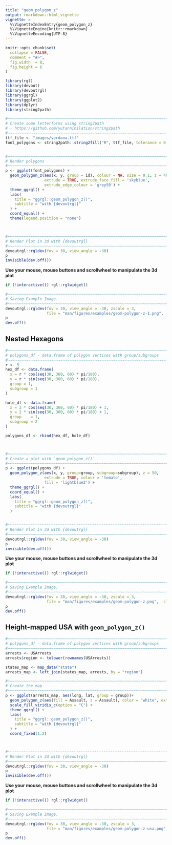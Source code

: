 ```yaml
---
title: "geom_polygon_z"
output: rmarkdown::html_vignette
vignette: >
  %\VignetteIndexEntry{geom_polygon_z}
  %\VignetteEngine{knitr::rmarkdown}
  %\VignetteEncoding{UTF-8}
---
```


```r
knitr::opts_chunk$set(
  collapse = FALSE,
  comment = "#>",
  fig.width  = 8,
  fig.height = 6
)
```

```r
library(rgl)
library(devout)
library(devoutrgl)
library(ggrgl)
library(ggplot2)
library(dplyr)
library(string2path)
```


```r
#~~~~~~~~~~~~~~~~~~~~~~~~~~~~~~~~~~~~~~~~~~~~~~~~~~~~~~~~~~~~~~~~~~~~~~~~~~~~
# Create some letterforms using string2path
# - https://github.com/yutannihilation/string2path
#~~~~~~~~~~~~~~~~~~~~~~~~~~~~~~~~~~~~~~~~~~~~~~~~~~~~~~~~~~~~~~~~~~~~~~~~~~~~
ttf_file <- "images/verdana.ttf"
font_polygons <- string2path::string2fill("R", ttf_file, tolerance = 0.01)


#~~~~~~~~~~~~~~~~~~~~~~~~~~~~~~~~~~~~~~~~~~~~~~~~~~~~~~~~~~~~~~~~~~~~~~~~~~~~
# Render polygons
#~~~~~~~~~~~~~~~~~~~~~~~~~~~~~~~~~~~~~~~~~~~~~~~~~~~~~~~~~~~~~~~~~~~~~~~~~~~~
p <- ggplot(font_polygons) +
  geom_polygon_z(aes(x, y, group = id), colour = NA, size = 0.1, z = 40, 
                 extrude = TRUE, extrude_face_fill = 'skyblue',
                 extrude_edge_colour = 'grey50') +
  theme_ggrgl() +
  labs(
    title = "ggrgl::geom_polygon_z()",
    subtitle = "with {devoutrgl}"
  ) + 
  coord_equal() +
  theme(legend.position = "none")



#~~~~~~~~~~~~~~~~~~~~~~~~~~~~~~~~~~~~~~~~~~~~~~~~~~~~~~~~~~~~~~~~~~~~~~~~~~~~
# Render Plot in 3d with {devoutrgl}
#~~~~~~~~~~~~~~~~~~~~~~~~~~~~~~~~~~~~~~~~~~~~~~~~~~~~~~~~~~~~~~~~~~~~~~~~~~~~
devoutrgl::rgldev(fov = 30, view_angle = -30)
p
invisible(dev.off())
```



**Use your mouse, mouse buttons and scrollwheel to manipulate the 3d plot**

```r
if (!interactive()) rgl::rglwidget()
```



```r
#~~~~~~~~~~~~~~~~~~~~~~~~~~~~~~~~~~~~~~~~~~~~~~~~~~~~~~~~~~~~~~~~~~~~~~~~~~~~~
# Saving Example Image.
#~~~~~~~~~~~~~~~~~~~~~~~~~~~~~~~~~~~~~~~~~~~~~~~~~~~~~~~~~~~~~~~~~~~~~~~~~~~~~
devoutrgl::rgldev(fov = 30, view_angle = -30, zscale = 3,
                  file = "man/figures/examples/geom-polygon-z-1.png",  close_window = TRUE, dpi = 200)
p
dev.off()
```





Nested Hexagons
------------------------------------------------------------------------------


```r
#~~~~~~~~~~~~~~~~~~~~~~~~~~~~~~~~~~~~~~~~~~~~~~~~~~~~~~~~~~~~~~~~~~~~~~~~~~~~~
# polygons_df - data.frame of polygon vertices with group/subgroups
#~~~~~~~~~~~~~~~~~~~~~~~~~~~~~~~~~~~~~~~~~~~~~~~~~~~~~~~~~~~~~~~~~~~~~~~~~~~~~
r <- 5
hex_df <- data.frame(
  x = r * cos(seq(30, 360, 60) * pi/180),
  y = r * sin(seq(30, 360, 60) * pi/180),
  group = 1,
  subgroup = 1
)

hole_df <- data.frame(
  x = 2 * cos(seq(30, 360, 60) * pi/180) + 1,
  y = 2 * sin(seq(30, 360, 60) * pi/180) + 1,
  group    = 1,
  subgroup = 2
)

polygons_df <- rbind(hex_df, hole_df)



#~~~~~~~~~~~~~~~~~~~~~~~~~~~~~~~~~~~~~~~~~~~~~~~~~~~~~~~~~~~~~~~~~~~~~~~~~~~~~
# Create a plot with `geom_polygon_z()`
#~~~~~~~~~~~~~~~~~~~~~~~~~~~~~~~~~~~~~~~~~~~~~~~~~~~~~~~~~~~~~~~~~~~~~~~~~~~~~
p <- ggplot(polygons_df) +
  geom_polygon_z(aes(x, y, group=group, subgroup=subgroup), z = 50, 
                 extrude = TRUE, colour = 'tomato', 
                 fill = 'lightblue2') +
  theme_ggrgl() + 
  coord_equal() + 
  labs(
    title = "ggrgl::geom_polygon_z()",
    subtitle = "with {devoutrgl}"
  ) 


#~~~~~~~~~~~~~~~~~~~~~~~~~~~~~~~~~~~~~~~~~~~~~~~~~~~~~~~~~~~~~~~~~~~~~~~~~~~~
# Render Plot in 3d with {devoutrgl}
#~~~~~~~~~~~~~~~~~~~~~~~~~~~~~~~~~~~~~~~~~~~~~~~~~~~~~~~~~~~~~~~~~~~~~~~~~~~~
devoutrgl::rgldev(fov = 30, view_angle = -30)
p
invisible(dev.off())
```



**Use your mouse, mouse buttons and scrollwheel to manipulate the 3d plot**

```r
if (!interactive()) rgl::rglwidget()
```



```r
#~~~~~~~~~~~~~~~~~~~~~~~~~~~~~~~~~~~~~~~~~~~~~~~~~~~~~~~~~~~~~~~~~~~~~~~~~~~~~
# Saving Example Image.
#~~~~~~~~~~~~~~~~~~~~~~~~~~~~~~~~~~~~~~~~~~~~~~~~~~~~~~~~~~~~~~~~~~~~~~~~~~~~~
devoutrgl::rgldev(fov = 30, view_angle = -30, zscale = 3,
                  file = "man/figures/examples/geom-polygon-z.png",  close_window = TRUE, dpi = 200)
p
dev.off()
```





Height-mapped USA with `geom_polygon_z()`
------------------------------------------------------------------------------


```r
#~~~~~~~~~~~~~~~~~~~~~~~~~~~~~~~~~~~~~~~~~~~~~~~~~~~~~~~~~~~~~~~~~~~~~~~~~~~~~
# polygons_df - data.frame of polygon vertices with group/subgroups
#~~~~~~~~~~~~~~~~~~~~~~~~~~~~~~~~~~~~~~~~~~~~~~~~~~~~~~~~~~~~~~~~~~~~~~~~~~~~~
arrests <- USArrests 
arrests$region <- tolower(rownames(USArrests))

states_map <- map_data("state")
arrests_map <- left_join(states_map, arrests, by = "region")

#~~~~~~~~~~~~~~~~~~~~~~~~~~~~~~~~~~~~~~~~~~~~~~~~~~~~~~~~~~~~~~~~~~~~~~~~~~~~
# Create the map
#~~~~~~~~~~~~~~~~~~~~~~~~~~~~~~~~~~~~~~~~~~~~~~~~~~~~~~~~~~~~~~~~~~~~~~~~~~~~
p <- ggplot(arrests_map, aes(long, lat, group = group))+
  geom_polygon_z(aes(fill = Assault, z = Assault), color = "white", extrude = TRUE)+
  scale_fill_viridis_c(option = "C") +
  theme_ggrgl() + 
  labs(
    title = "ggrgl::geom_polygon_z()",
    subtitle = "with {devoutrgl}"
  ) + 
  coord_fixed(1.2)



#~~~~~~~~~~~~~~~~~~~~~~~~~~~~~~~~~~~~~~~~~~~~~~~~~~~~~~~~~~~~~~~~~~~~~~~~~~~~
# Render Plot in 3d with {devoutrgl}
#~~~~~~~~~~~~~~~~~~~~~~~~~~~~~~~~~~~~~~~~~~~~~~~~~~~~~~~~~~~~~~~~~~~~~~~~~~~~
devoutrgl::rgldev(fov = 30, view_angle = -30)
p
invisible(dev.off())
```



**Use your mouse, mouse buttons and scrollwheel to manipulate the 3d plot**

```r
if (!interactive()) rgl::rglwidget()
```



```r
#~~~~~~~~~~~~~~~~~~~~~~~~~~~~~~~~~~~~~~~~~~~~~~~~~~~~~~~~~~~~~~~~~~~~~~~~~~~~~
# Saving Example Image.
#~~~~~~~~~~~~~~~~~~~~~~~~~~~~~~~~~~~~~~~~~~~~~~~~~~~~~~~~~~~~~~~~~~~~~~~~~~~~~
devoutrgl::rgldev(fov = 30, view_angle = -30, zscale = 3,
                  file = "man/figures/examples/geom-polygon-z-usa.png",  close_window = FALSE, dpi = 200)
p
dev.off()
```




